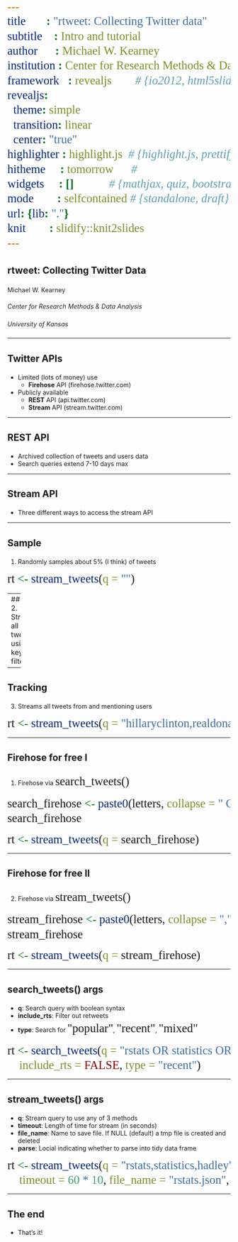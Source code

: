 ```yaml
---
title       : "rtweet: Collecting Twitter data"
subtitle    : Intro and tutorial
author      : Michael W. Kearney
institution : Center for Research Methods & Data Analysis
framework   : revealjs        # {io2012, html5slides, shower, dzslides, ...}
revealjs:
  theme: simple
  transition: linear
  center: "true"
highlighter : highlight.js  # {highlight.js, prettify, highlight}
hitheme     : tomorrow      # 
widgets     : []            # {mathjax, quiz, bootstrap}
mode        : selfcontained # {standalone, draft}
url: {lib: "."}
knit        : slidify::knit2slides
---
```


<style>
@import url('https://fonts.googleapis.com/css?family=Inconsolata');
h2 {
line-height: 1.5em !important;
}
h4, h5 {
color: #222 !important;
font-weight: 400 !important;
}
code {
font-family: Inconsolata !important;
font-size: 20pt !important;
line-height: 1.5em !important;
}
</style>

## rtweet: Collecting Twitter Data
#### Michael W. Kearney
##### Center for Research Methods & Data Analysis
##### University of Kansas

--- 

<section>

## Twitter APIs
- Limited (lots of money) use
    - **Firehose** API (firehose.twitter.com)
- Publicly available
    - **REST** API (api.twitter.com)
    - **Stream** API (stream.twitter.com)

---

## REST API
- Archived collection of tweets and users data
- Search queries extend 7-10 days max

---

## Stream API
- Three different ways to access the stream API

---

## Sample
1. Randomly samples about 5% (I think) of tweets
```r
rt <- stream_tweets(q = "")
```

---
## Filter
2. Streams all tweets using keyword filter(s)
```r
rt <- stream_tweets(q = "yolo,rstats")
```

---

## Tracking
3. Streams all tweets from and mentioning users
```r
rt <- stream_tweets(q = "hillaryclinton,realdonaldtrump")
```

</section>

---

<section>

## Firehose for free I
1. Firehose via `search_tweets()`
```r
search_firehose <- paste0(letters, collapse = " OR ")
search_firehose
```
```r
rt <- stream_tweets(q = search_firehose)
```

---

## Firehose for free II
2. Firehose via `stream_tweets()`
```r
stream_firehose <- paste0(letters, collapse = ",")
stream_firehose
```
```r
rt <- stream_tweets(q = stream_firehose)
```

</section>

--- 

## search_tweets() args
- **q**: Search query with boolean syntax
- **include_rts**: Filter out retweets
- **type**: Search for `"popular"`, `"recent"`, `"mixed"`
```r
rt <- search_tweets(q = "rstats OR statistics OR \"data science\"",
    include_rts = FALSE, type = "recent")
```

--- 

## stream_tweets() args
- **q**: Stream query to use any of 3 methods
- **timeout**: Length of time for stream (in seconds)
- **file_name**: Name to save file. If NULL (default) a tmp file is created and deleted
- **parse**: Locial indicating whether to parse into tidy data frame
```r
rt <- stream_tweets(q = "rstats,statistics,hadley",
    timeout = 60 * 10, file_name = "rstats.json", parse = TRUE)
```

--- 

## The end
- That's it!
